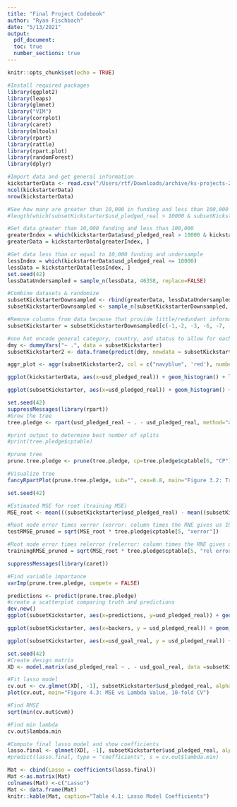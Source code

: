 ```yaml
---
title: "Final Project Codebook"
author: "Ryan Fischbach"
date: "5/13/2021"
output: 
  pdf_document:
  toc: true
  number_sections: true
---
```


```r
knitr::opts_chunk$set(echo = TRUE) 
```

```r
#Install required packages
library(ggplot2)
library(leaps)
library(glmnet)
library("VIM")
library(corrplot)
library(caret)
library(mltools)
library(rpart)
library(rattle)
library(rpart.plot)
library(randomForest)
library(dplyr)
```

```r
#Import data and get general information
kickstarterData <- read.csv("/Users/rtf/Downloads/archive/ks-projects-201801.csv")
ncol(kickstarterData)
nrow(kickstarterData)
```

```r
#See how many are greater than 10,000 in funding and less than 100,000
#length(which(subsetKickstarter$usd_pledged_real > 10000 & subsetKickstarter$usd_pledged_real < 100000))

#Get data greater than 10,000 funding and less than 100,000
greaterIndex = which(kickstarterData$usd_pledged_real > 10000 & kickstarterData$usd_pledged_real < 100000)
greaterData = kickstarterData[greaterIndex, ]

#Get data less than or equal to 10,000 funding and undersample
lessIndex = which(kickstarterData$usd_pledged_real <= 10000)
lessData = kickstarterData[lessIndex, ]
set.seed(42)
lessDataUndersampled = sample_n(lessData, 46358, replace=FALSE)

#Combine datasets & randomize
subsetKickstarterDownsampled <- rbind(greaterData, lessDataUndersampled)
subsetKickstarterDownsampled <- sample_n(subsetKickstarterDownsampled, nrow(subsetKickstarterDownsampled))
```

```r
#Remove columns from data because that provide little/redundant information for prediction
subsetKickstarter = subsetKickstarterDownsampled[c(-1,-2, -3, -6, -7, -8, -9, -10, -13)]

#one hot encode general category, country, and status to allow for each relationship to be understood
dmy <- dummyVars("~ .", data = subsetKickstarter)
subsetKickstarter2 <- data.frame(predict(dmy, newdata = subsetKickstarter))
```

```r
aggr_plot <- aggr(subsetKickstarter2, col = c("navyblue", 'red'), numbers=TRUE, sortVars=TRUE, labels=names(subsetKickstarter2), cex.axis=0.7, gap=3, ylab=c("Histogram of missing data", "Pattern"))
```

```r
ggplot(kickstarterData, aes(x=usd_pledged_real)) + geom_histogram() + labs(title="Figure 2.1: Distribution of Pledged Dollars", x = "Amount of Funding Raised (USD)", y = "Number of Campaigns")
```

```r
ggplot(subsetKickstarter, aes(x=usd_pledged_real)) + geom_histogram() + labs(title="Figure 3.1: Distribution of Pledged Dollars", x = "Amount of Funding Raised (USD)", y = "Number of Campaigns")
```

```r
set.seed(42)
suppressMessages(library(rpart))
#Grow the tree
tree.pledge <- rpart(usd_pledged_real ~ . - usd_pledged_real, method="anova", data=subsetKickstarter, cp = 0.02)

#print output to determine best number of splits
#print(tree.pledge$cptable)

#prune tree
prune.tree.pledge <- prune(tree.pledge, cp=tree.pledge$cptable[6, "CP"])

#Visualize tree
fancyRpartPlot(prune.tree.pledge, sub="", cex=0.8, main="Figure 3.2: Tree to Model Dollars Pledged (USD)")
```

```r
set.seed(42)

#Estimated MSE for root (training MSE)
MSE_root <- mean(((subsetKickstarter$usd_pledged_real) - mean((subsetKickstarter$usd_pledged_real)))^2)

#Root node error times xerror (xerror: column times the RNE gives us 10-fold CV estimated test MSE)
testRMSE_pruned = sqrt(MSE_root * tree.pledge$cptable[5, "xerror"])

#Root node error times relerror (relerror: column times the RNE gives us training RMSE)
trainingRMSE_pruned = sqrt(MSE_root * tree.pledge$cptable[5, "rel error"])
```

```r
suppressMessages(library(caret))

#Find variable importance
varImp(prune.tree.pledge, compete = FALSE)
```

```r
predictions <- predict(prune.tree.pledge)
#create a scatterplot comparing truth and predictions
dev.new()
ggplot(subsetKickstarter, aes(x=predictions, y=usd_pledged_real)) + geom_point() + geom_abline(intecept = 0, slope = 1)

```

```r
ggplot(subsetKickstarter, aes(x=backers, y = usd_pledged_real)) + geom_point(color = "purple") + labs(title="Figure 4.1: USD Pledged Vs. Backers", x = "Number of Backers", y = "Amount Pledged in USD")
```

```r
ggplot(subsetKickstarter, aes(x=usd_goal_real, y = usd_pledged_real)) + geom_point(color = "blue") + labs(title="Figure 4.2: USD Pledged Vs. USD Goal", x = "Campaign Goal in USD", y = "Amount Pledged in USD")
```

```r
set.seed(42)
#Create design matrix
XD <- model.matrix(usd_pledged_real ~ . - usd_goal_real, data =subsetKickstarter)

#Fit lasso model
cv.out <- cv.glmnet(XD[, -1], subsetKickstarter$usd_pledged_real, alpha = 1, lambda = seq(from = 0, to = 1000, by = .5) )
plot(cv.out, main="Figure 4.3: MSE vs Lambda Value, 10-fold CV")
```

```r
#Find RMSE
sqrt(min(cv.out$cvm))

#Find min lambda
cv.out$lambda.min
```

```r
#Compute final lasso model and show coefficients
lasso.final <- glmnet(XD[, -1], subsetKickstarter$usd_pledged_real, alpha=1, lambda= cv.out$lambda.min)
#predict(lasso.final, type = "coefficients", s = cv.out$lambda.min)

Mat <- cbind(Lasso = coefficients(lasso.final))
Mat <-as.matrix(Mat)
colnames(Mat) <-c("Lasso")
Mat <- data.frame(Mat)
knitr::kable(Mat, caption="Table 4.1: Lasso Model Coefficients")
```